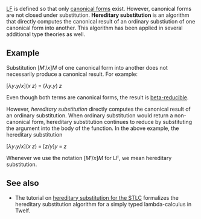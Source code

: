 [[LF]] is defined so that only [[canonical form]]s exist.  However, canonical forms are not closed under substitution.  '''Hereditary substitution''' is an algorithm that directly computes the canonical result of an ordinary substiution of one canonical form into another.  This algorithm has been applied in several additional type theories as well.

{{needs|citations of said type theories.}}

== Example ==

Substitution <math>\mathsf{}[M'/x]M</math> of one canonical form into another does not necessarily produce a canonical result.  For example:

<math>\mathsf{}[\lambda y.y/x](x \; z)  \; = \;(\lambda y.y) \; z</math>

Even though both terms are canonical forms, the result is [[beta-equivalence|beta-reducible]].  

However, ''hereditary substitution'' directly computes the canonical result of an ordinary substitution.  When ordinary substitution would return a non-canonical form, hereditary substitution continues to reduce by substituting the argument into the body of the function.  In the above example, the hereditary substitution 

<math>\mathsf{}[\lambda y.y/x](x \; z)  \; = \; [z/y] y \; = \; z </math>

Whenever we use the notation <math>\mathsf{}[M'/x]M</math> for LF, we mean hereditary substitution.

{{needs|an explanation of the hereditary substitution algorithm and its metatheory.}}

== See also ==
* The tutorial on [[hereditary substitution for the STLC]] formalizes the hereditary substitution algorithm for a simply typed lambda-calculus in Twelf.

{{stub}}